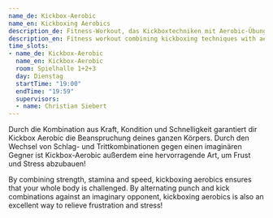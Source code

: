 ```yaml
---
name_de: Kickbox-Aerobic
name_en: Kickboxing Aerobics
description_de: Fitness-Workout, das Kickboxtechniken mit Aerobic-Übungen kombiniert.
description_en: Fitness workout combining kickboxing techniques with aerobic exercises.
time_slots:
- name_de: Kickbox-Aerobic
  name_en: Kickbox-Aerobic
  room: Spielhalle 1+2+3
  day: Dienstag
  startTime: "19:00"
  endTime: "19:59"
  supervisors:
  - name: Christian Siebert
---
```


<Locale value="de">
 

 Durch die Kombination aus Kraft, Kondition und Schnelligkeit garantiert dir
Kickbox Aerobic die Beanspruchung deines ganzen Körpers. Durch den Wechsel von
Schlag- und Trittkombinationen gegen einen imaginären Gegner ist Kickbox-Aerobic
außerdem eine hervorragende Art, um Frust und Stress abzubauen!

</Locale>
<Locale value="en">
 

 By combining strength, stamina and speed, kickboxing aerobics ensures that your
whole body is challenged. By alternating punch and kick combinations against an
imaginary opponent, kickboxing aerobics is also an excellent way to relieve
frustration and stress!

</Locale>
